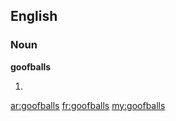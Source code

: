 ==English==

===Noun===
'''goofballs'''

# {{plural of|[[goofball]]}}

[[ar:goofballs]]
[[fr:goofballs]]
[[my:goofballs]]
